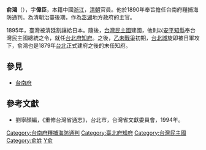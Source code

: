 '''俞鴻'''（{{bd|?||?|}}），字'''偉臣'''，本籍中國[[浙江|浙江]]，[[清朝|清朝]]官員。他於1890年奉旨擔任台南府糧捕海防通判。為清朝治臺後期，作為[[澎湖|澎湖]]地方政府的主官。

1895年，臺灣被清廷割讓給日本。隨後，[[台灣民主國|台灣民主國]]建國，他則以[[臺灣縣_(1684年-1887年)|安平]][[知縣|知縣]]奉台灣民主國總統之令，就任[[台北府|台北府]][[知府|知府]]。之後，[[乙未戰爭|乙未戰爭]]初期，[[台北城|台北城]]旋即被日軍攻下，俞鴻也是1879年[[台北|台北]]正式建府之後的末任知府。

{{start box}}
{{s-gov}}
{{s-before|[[龍景惇|龍景惇]]}}
{{s-title|[[台南府糧捕海防通判|台南府糧捕海防通判]]|1890年上任}}
{{s-after|[[蕭贊廷|蕭贊廷]]}}

{{s-before|[[管元善|管元善]]（清朝）}}
{{s-title|[[台北府知府|台北府知府]]（台灣民主國）|1895年上任}}
{{s-after|無，臺灣被日本接管}}
{{end box}}

==參見==
*[[台南府|台南府]]

==參考文獻==
*劉寧顏編，《重修台灣省通志》，台北市，台灣省文獻委員會，1994年。

[[Category:台南府糧捕海防通判|Category:台南府糧捕海防通判]]
[[Category:臺北府知府|Category:臺北府知府]]
[[Category:台灣民主國|Category:台灣民主國]]
[[Category:俞姓|Category:俞姓]]
[[Category:浙江人|Y俞]]